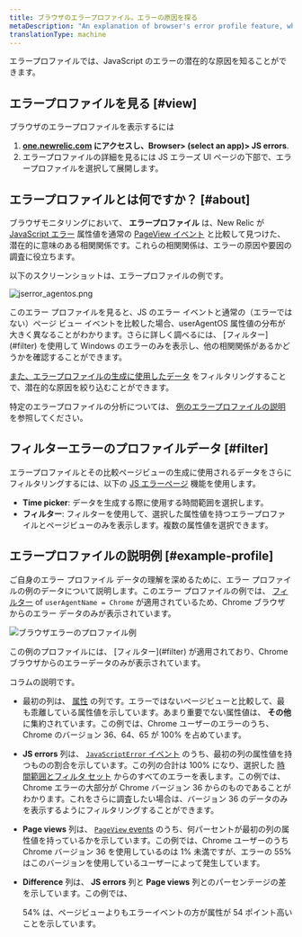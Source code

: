 ```yaml
---
title: ブラウザのエラープロファイル。エラーの原因を探る
metaDescription: "An explanation of browser's error profile feature, which gives you insight about your JavaScript errors."
translationType: machine
---
```


エラープロファイルでは、JavaScript のエラーの潜在的な原因を知ることができます。

## エラープロファイルを見る [#view]

ブラウザのエラープロファイルを表示するには

1. **[one.newrelic.com](https://one.newrelic.com) にアクセスし、Browser> (select an app)> JS errors**.
2. エラープロファイルの詳細を見るには JS エラーズ UI ページの下部で、エラープロファイルを選択して展開します。

## エラープロファイルとは何ですか？ [#about]

ブラウザモニタリングにおいて、 **エラープロファイル** は、New Relic が [JavaScript エラー](/docs/insights/insights-data-sources/default-data/browser-default-events-attributes-insights#javascriptError-attributes) 属性値を通常の [PageView イベント](/docs/insights/insights-data-sources/default-data/browser-default-events-attributes-insights#browser-attributes-table) と比較して見つけた、潜在的に意味のある相関関係です。これらの相関関係は、エラーの原因や要因の調査に役立ちます。

以下のスクリーンショットは、エラープロファイルの例です。

![jserror_agentos.png](src/images/jserror_agentos.png 'jserror_agentos.png')

<figcaption>
  このエラー プロファイルを見ると、JS のエラー
  イベントと通常の（エラーではない）ページ ビュー
  イベントを比較した場合、userAgentOS
  属性値の分布が大きく異なることがわかります。さらに詳しく調べるには、
  [フィルター](#filter) を使用して Windows
  のエラーのみを表示し、他の相関関係があるかどうかを確認することができます。
</figcaption>

[また、エラープロファイルの生成に使用したデータ](#filter) をフィルタリングすることで、潜在的な原因を絞り込むことができます。

特定のエラープロファイルの分析については、 [例のエラープロファイルの説明](#example-profile) を参照してください。

## フィルターエラーのプロファイルデータ [#filter]

エラープロファイルとその比較ページビューの生成に使用されるデータをさらにフィルタリングするには、以下の [JS エラーページ](/docs/browser/new-relic-browser/browser-pro-features/javascript-errors-page-examine-errors-over-time) 機能を使用します。

- **Time picker**: データを生成する際に使用する時間範囲を選択します。
- **フィルター**: フィルターを使用して、選択した属性値を持つエラープロファイルとページビューのみを表示します。複数の属性値を選択できます。

## エラープロファイルの説明例 [#example-profile]

ご自身のエラー プロファイル データの理解を深めるために、エラー プロファイルの例のデータについて説明します。このエラー プロファイルの例では、 [フィルター](#filter) of `userAgentName = Chrome` が適用されているため、Chrome ブラウザからのエラー データのみが表示されています。

![ブラウザエラーのプロファイル例](src/images/Browser-error-profile-example.png 'Browser-error-profile-example.png')

<figcaption>
  この例のプロファイルには、 [フィルター](#filter) が適用されており、Chrome
  ブラウザからのエラーデータのみが表示されています。
</figcaption>

コラムの説明です。

- 最初の列は、 [属性](/docs/using-new-relic/welcome-new-relic/getting-started/glossary#attribute) の列です。エラーではないページビューと比較して、最も乖離している属性値を示しています。あまり重要でない属性値は、 **その他** に集約されています。この例では、Chrome ユーザーのエラーのうち、Chrome のバージョン 36、64、65 が 100% を占めています。

- **JS errors** 列は、 [`JavaScriptError` イベント](/docs/insights/insights-data-sources/default-data/browser-default-events-attributes-insights#javascriptError-attributes) のうち、最初の列の属性値を持つものの割合を示しています。この列の合計は 100% になり、選択した [時間範囲とフィルタ セット](#filter) からのすべてのエラーを表します。この例では、Chrome エラーの大部分が Chrome バージョン 36 からのものであることがわかります。これをさらに調査したい場合は、バージョン 36 のデータのみを表示するようにフィルタリングすることができます。

- **Page views** 列は、 [`PageView` events](/docs/insights/insights-data-sources/default-data/browser-default-events-attributes-insights#browser-attributes-table) のうち、何パーセントが最初の列の属性値を持っているかを示しています。この例では、Chrome ユーザーのうち Chrome バージョン 36 を使用しているのは 1% 未満ですが、エラーの 55% はこのバージョンを使用しているユーザーによって発生しています。

- **Difference** 列は、 **JS errors** 列と **Page views** 列とのパーセンテージの差を示しています。この例では、

  <Icon name="nr-caret-up" />

  54% は、ページビューよりもエラーイベントの方が属性が 54 ポイント高いことを示しています。
